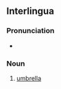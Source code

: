 ==Interlingua==

===Pronunciation===
* {{IPA|ia|/paraˈpluvja/}}

===Noun===
{{head|ia|noun|plural|parapluvias}}

# [[umbrella]]